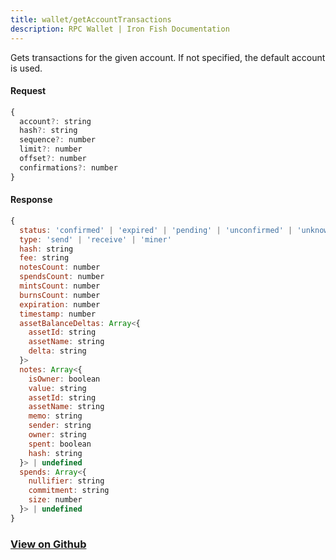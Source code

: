 ```yaml
---
title: wallet/getAccountTransactions
description: RPC Wallet | Iron Fish Documentation
---
```


Gets transactions for the given account. If not specified, the default account is used.

#### Request

```js
{
  account?: string
  hash?: string
  sequence?: number
  limit?: number
  offset?: number
  confirmations?: number
}
```

#### Response

```js
{
  status: 'confirmed' | 'expired' | 'pending' | 'unconfirmed' | 'unknown'
  type: 'send' | 'receive' | 'miner'
  hash: string
  fee: string
  notesCount: number
  spendsCount: number
  mintsCount: number
  burnsCount: number
  expiration: number
  timestamp: number
  assetBalanceDeltas: Array<{
    assetId: string
    assetName: string
    delta: string
  }>
  notes: Array<{
    isOwner: boolean
    value: string
    assetId: string
    assetName: string
    memo: string
    sender: string
    owner: string
    spent: boolean
    hash: string
  }> | undefined
  spends: Array<{
    nullifier: string
    commitment: string
    size: number
  }> | undefined
}
```

### [View on Github](https://github.com/iron-fish/ironfish/blob/master/ironfish/src/rpc/routes/wallet/getAccountTransactions.ts)
